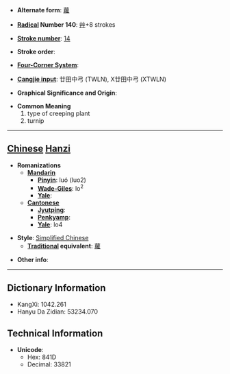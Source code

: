 * '''Alternate form''': [[蘿]]

* '''[[Wiktionary:Chinese radical index| Radical]] Number 140''': [[Wiktionary:Chinese radical index 艸|艸]]+8 strokes

* '''[[Wiktionary:Chinese total strokes index|Stroke number]]''': [[Wiktionary:Chinese total strokes index 14|14]]

* '''Stroke order''': 

* '''[[Wiktionary:Chinese four corner index|Four-Corner System]]''': 

* '''[[Wiktionary:Chinese Cangjie index|Cangjie input]]''': 廿田中弓 (TWLN), X廿田中弓 (XTWLN)

* '''Graphical Significance and Origin''': 

* '''Common Meaning'''
*#type of creeping plant
*# turnip


----

== [[Chinese]] [[Hanzi]] ==

* '''Romanizations'''
** '''[[Mandarin]]'''
*** '''[[Pinyin]]''': luó (luo2)
*** '''[[Wade-Giles]]''': lo<sup>2</sup>
*** '''[[Yale]]''': 
** '''[[Cantonese]]'''
*** '''[[Jyutping]]''':
*** '''[[Penkyamp]]''': 
*** '''[[Yale]]''': lo4

* '''Style''': [[Simplified Chinese]] 
** '''[[Traditional Chinese|Traditional]] equivalent''': [[蘿]]

* '''Other info''': 

----

== Dictionary Information ==

* KangXi: 1042.261
* Hanyu Da Zidian: 53234.070

== Technical Information ==

* '''Unicode''':
** Hex: 841D
** Decimal: 33821